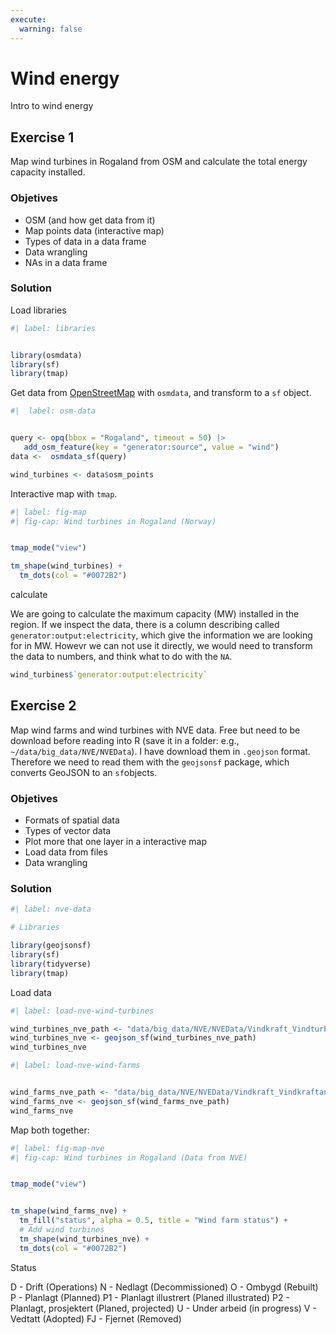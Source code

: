 ```yaml
---
execute:
  warning: false
---
```


# Wind energy {.unnumbered}

Intro to wind energy

## Exercise 1

Map wind turbines in Rogaland from OSM and calculate the total energy capacity installed.

### Objetives 

 - OSM (and how get data from it) 
 - Map points data (interactive map)  
 - Types of data in a data frame 
 - Data wrangling 
 - NAs in a data frame

### Solution 

Load libraries

```r
#| label: libraries


library(osmdata)
library(sf)
library(tmap)

```

Get data from [OpenStreetMap](https://www.openstreetmap.org/) with `osmdata`, and transform to a `sf` object.

```r
#|  label: osm-data


query <- opq(bbox = "Rogaland", timeout = 50) |> 
   add_osm_feature(key = "generator:source", value = "wind")
data <-  osmdata_sf(query)

wind_turbines <- data$osm_points 

```

Interactive map with `tmap`.

```r
#| label: fig-map
#| fig-cap: Wind turbines in Rogaland (Norway)


tmap_mode("view")

tm_shape(wind_turbines) +
  tm_dots(col = "#0072B2")

```


calculate 

We are going to calculate the maximum capacity (MW) installed in the region. If we inspect the data, there is a column describing called `generator:output:electricity`, which give the information we are looking for in MW. Howevr we can not use it directly, we would need to transform the data to numbers, and think what to do with the `NA`. 

```r

wind_turbines$`generator:output:electricity`

```

## Exercise 2 

Map wind farms and wind turbines with NVE data. Free but need to be download before reading into R (save it in a folder: e.g., `~/data/big_data/NVE/NVEData`). I have download them in `.geojson` format. Therefore we need to read them with the `geojsonsf` package, which converts GeoJSON to an `sf`objects. 

### Objetives

- Formats of spatial data 
- Types of vector data
- Plot more that one layer in a interactive map
- Load data from files
- Data wrangling  

### Solution

```r
#| label: nve-data

# Libraries

library(geojsonsf)
library(sf)
library(tidyverse)
library(tmap)

```

Load data

```r
#| label: load-nve-wind-turbines

wind_turbines_nve_path <- "data/big_data/NVE/NVEData/Vindkraft_Vindturbin.geojson"
wind_turbines_nve <- geojson_sf(wind_turbines_nve_path)
wind_turbines_nve

```

```r
#| label: load-nve-wind-farms


wind_farms_nve_path <- "data/big_data/NVE/NVEData/Vindkraft_VindkraftanleggOmr.geojson"
wind_farms_nve <- geojson_sf(wind_farms_nve_path)
wind_farms_nve

```

Map both together:

```r
#| label: fig-map-nve
#| fig-cap: Wind turbines in Rogaland (Data from NVE)


tmap_mode("view")


tm_shape(wind_farms_nve) + 
  tm_fill("status", alpha = 0.5, title = "Wind farm status") +
  # Add wind turbines
  tm_shape(wind_turbines_nve) +
  tm_dots(col = "#0072B2")

```


Status

D	- Drift (Operations)
N	- Nedlagt (Decommissioned)
O	- Ombygd (Rebuilt)
P	- Planlagt (Planned)
P1 - Planlagt illustrert (Planed illustrated)
P2 - Planlagt, prosjektert (Planed, projected)
U	- Under arbeid (in progress)
V	- Vedtatt (Adopted)
FJ - Fjernet (Removed)

